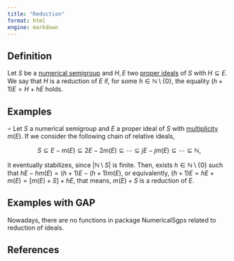 ```yaml
---
title: "Reduction"
format: html
engine: markdown
---
```


## Definition

Let $S$ be a [numerical semigroup](../Basic-concepts/Numerical-semigroup.qmd) and $H,E$ two [proper ideals](Proper-ideal.qmd) of $S$ with $H \subseteq E$. We say that $H$ is a reduction of $E$ if, for some $h \in \mathbb{N} \setminus \{0\}$, the equality $(h+1)E = H + hE$ holds.

## Examples

$\circ$ Let $S$ a numerical semigroup and $E$ a proper ideal of $S$ with [multiplicity](Multiplicity-ideal.qmd) $m(E)$. If we consider the following chain of relative ideals,

$$
S \subseteq E - m(E) \subseteq 2E - 2m(E) \subseteq \cdots \subseteq jE - jm(E) \subseteq \cdots \subseteq \mathbb{N},
$$

it eventually stabilizes, since $|\mathbb{N} \setminus S|$ is finite. Then, exists $h \in \mathbb{N} \setminus \{0\}$ such that $hE - hm(E) = (h+1)E - (h+1)m(E)$, or equivalently, $(h+1)E = hE + m(E) = [m(E) + S] + hE$, that means, $m(E) + S$ is a reduction of $E$.

## Examples with GAP

Nowadays, there are no functions in package NumericalSgps related to reduction of ideals.

## References
